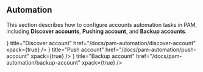 ## Automation

This section describes how to configure accounts automation tasks in PAM, including **Discover accounts**, **Pushing account**, and **Backup accounts**.

<Cards>
  <Card
    icon={<Icon name="discover"/>}
    title="Discover account"
    href="/docs/pam-automation/discover-account"
    xpack={true}
  />
  <Card
    icon={<Icon name="push"/>}
    title="Push account"
    href="/docs/pam-automation/push-account"
    xpack={true}
  />
  <Card
    icon={<Icon name="backup"/>}
    title="Backup account"
    href="/docs/pam-automation/backup-account"
    xpack={true}
  />
</Cards>
  